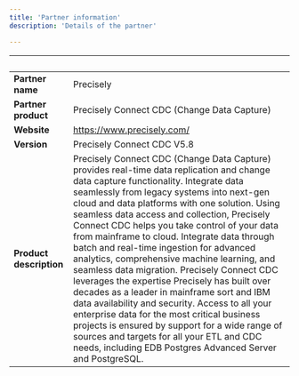 ```yaml
---
title: 'Partner information'
description: 'Details of the partner'

---
```

| &nbsp;     | &nbsp; |
| ----------- | ----------- |
| **Partner name**      | Precisely       |
| **Partner product**   |  Precisely Connect CDC (Change Data Capture)      |
| **Website**      |  https://www.precisely.com/    |
| **Version**   |  Precisely Connect CDC V5.8     |
| **Product description**      |  Precisely Connect CDC (Change Data Capture) provides real-time data replication and change data capture functionality. Integrate data seamlessly from legacy systems into next-gen cloud and data platforms with one solution. Using seamless data access and collection, Precisely Connect CDC helps you take control of your data from mainframe to cloud. Integrate data through batch and real-time ingestion for advanced analytics, comprehensive machine learning, and seamless data migration. Precisely Connect CDC leverages the expertise Precisely has built over decades as a leader in mainframe sort and IBM data availability and security. Access to all your enterprise data for the most critical business projects is ensured by support for a wide range of sources and targets for all your ETL and CDC needs, including EDB Postgres Advanced Server and PostgreSQL.   |